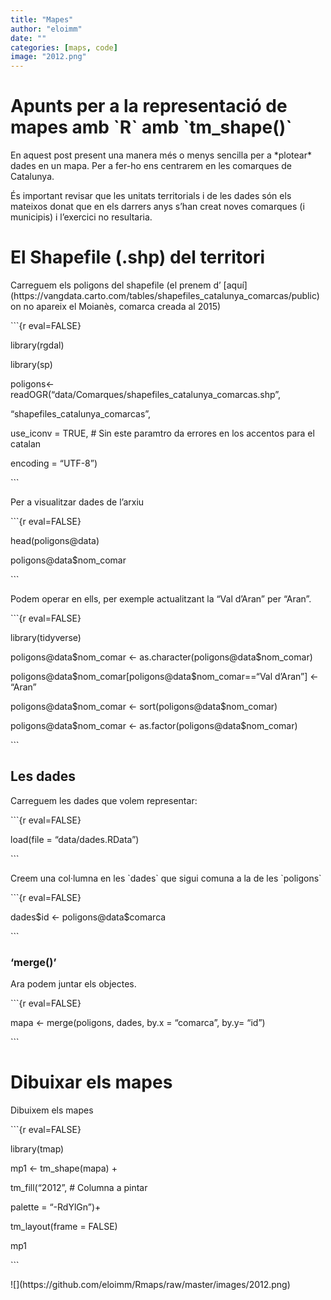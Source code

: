 ```yaml
---
title: "Mapes"
author: "eloimm"
date: ""
categories: [maps, code]
image: "2012.png"
---
```


# Apunts per a la representació de mapes amb \`R\` amb \`tm_shape()\`

En aquest post present una manera més o menys sencilla per a \*plotear\* dades en un mapa. Per a fer-ho ens centrarem en les comarques de Catalunya.

És important revisar que les unitats territorials i de les dades són els mateixos donat que en els darrers anys s'han creat noves comarques (i municipis) i l'exercici no resultaria.

# El Shapefile (.shp) del territori 

Carreguem els poligons del shapefile (el prenem d' \[aquí\](https://vangdata.carto.com/tables/shapefiles_catalunya_comarcas/public) on no apareix el Moianès, comarca creada al 2015)

\`\`\`{r eval=FALSE}

library(rgdal)

library(sp)

poligons\<- readOGR("data/Comarques/shapefiles_catalunya_comarcas.shp",

"shapefiles_catalunya_comarcas",

use_iconv = TRUE, \# Sin este paramtro da errores en los accentos para el catalan

encoding = "UTF-8")

\`\`\`

Per a visualitzar dades de l'arxiu

\`\`\`{r eval=FALSE}

head(poligons\@data)

poligons\@data\$nom_comar

\`\`\`

Podem operar en ells, per exemple actualitzant la "Val d'Aran" per "Aran".

\`\`\`{r eval=FALSE}

library(tidyverse)

poligons\@data\$nom_comar \<- as.character(poligons\@data\$nom_comar)

poligons\@data\$nom_comar\[poligons\@data\$nom_comar=="Val d'Aran"\] \<- "Aran"

poligons\@data\$nom_comar \<- sort(poligons\@data\$nom_comar)

poligons\@data\$nom_comar \<- as.factor(poligons\@data\$nom_comar)

\`\`\`

## Les dades  

Carreguem les dades que volem representar:

\`\`\`{r eval=FALSE}

load(file = "data/dades.RData")

\`\`\`

Creem una col·lumna en les \`dades\` que sigui comuna a la de les \`poligons\`

\`\`\`{r eval=FALSE}

dades\$id \<- poligons\@data\$comarca

\`\`\`

### 'merge()'   

Ara podem juntar els objectes.

\`\`\`{r eval=FALSE}

mapa \<- merge(poligons, dades, by.x = "comarca", by.y= "id")

\`\`\`

# Dibuixar els mapes

Dibuixem els mapes

\`\`\`{r eval=FALSE}

library(tmap)

mp1 \<- tm_shape(mapa) +

tm_fill("2012", \# Columna a pintar

palette = "-RdYlGn")+

tm_layout(frame = FALSE)

mp1

\`\`\`

!\[\](https://github.com/eloimm/Rmaps/raw/master/images/2012.png)
